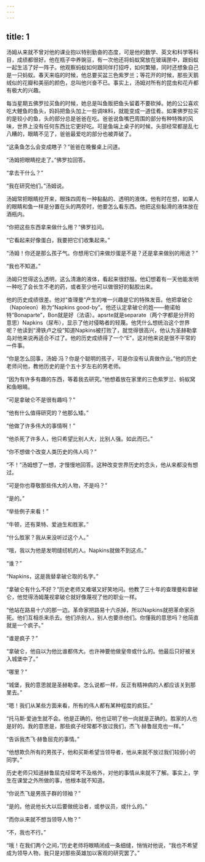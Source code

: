```yaml
---
---
---
```

title: 1
---



汤姆从来就不曾对他的课业抱以特别勤奋的态度，可是他的数学、英文和科学等科目，成绩都很好。他在瓶子中养豌豆，有一次他还将蚂蚁窝放在玻璃匣中，跟蚂蚁一起生活了好一阵子。他观察蚂蚁如何跟同伴打招呼，如何繁殖，同时还想象自己是一只蚂蚁。春天来临的时候，他总要买盆三色紫罗兰；等花开的时候，那些天鹅绒似的花瓣和美丽的颜色，总叫他兴奋不已。事实上，汤姆对所有的昆虫和花卉都有极大的兴趣。

每当星期五佛罗拉买鱼的时候，她总是叫鱼贩把鱼头留着不要砍掉。她的公公喜欢吃大鲤鱼的鱼头，妈妈把鱼头加上一些调味料，就能变成一道佳肴。如果佛罗拉买的是较小的鱼，头的部分总是爸爸在吃。爸爸说鱼嘴巴周围的部分有种特殊的风味，世界上没有任何东西比它更好吃。可是鱼端上桌子的时候，头部经常都是乱七八糟的，眼睛不见了，爸爸最爱吃的部分也被弄破了。

“这条鱼怎么会变成瞎子？”爸爸在晚餐桌上问道。

“汤姆把眼睛挖走了。”佛罗拉回答。

“拿去干什么？”

“我在研究他们。”汤姆说。

汤姆常把眼睛挖开来，眼珠四周有一种黏黏的、透明的液体。他有时在想，如果人的眼睛和鱼一样是分置在头的两旁时，他要怎么看东西。他把这些黏滑的液体放在酒瓶内。

“你把这些东西拿来做什么用？”佛罗拉问。

“它看起来好像蛋白，我要把它们收集起来。”

“汤姆！你还是那么孩子气。你想用它们来做炒蛋是不是？还是拿来做别的用途？”

“我也不知道。”

汤姆只觉得这么透明，这么清澈的液体，看起来很舒服。他幻想着有一天他能发明一种吃了会长生不老的药，或者至少他可以做很好的黏胶出来。

他的历史成绩很差。他对“查理曼”产生的唯一兴趣是它的特殊发音。他把拿破仑（Napoleon）称为“Napkins good-by”。他还认定拿破仑的姓——鲍诺帕特“Bonaparte”，Bon就是好（法语）。apsrte就是separate（两个字都是分开的意思）Napkins（尿布），显示了他对侵略者的轻蔑。他凭什么想统治这个世界呢？他读到“滑铁卢之役”知道Napkins被打败了，就觉得很高兴，他认为圣赫勒拿岛对他来说再适合不过了。他的历史成绩得了一个“E”，这对他来说是很不平常的一件事。

“你是怎么回事，汤姆·冯？你是个聪明的孩子，可是你没有认真做作业。”他的历史老师问他，教他历史的是个五十岁左右的男老师。

“因为有许多有趣的东西，等着我去研究。”他想着放在家里的三色紫罗兰、蚂蚁窝和鱼眼睛。

“可是拿破仑不是很有趣吗？”

“他有什么值得研究的？他那么矮。”

“他做了许多伟大的事情啊！”

“他杀死了许多人，他只希望比别人大，比别人强。如此而已。”

“你不想做个改变人类历史的伟人吗？”

“不！”汤姆想了一想，才慢慢地回答。这种改变世界历史的念头，他从来都没有想过。

“可是你也尊敬那些伟大的人物，不是吗？”

“是的。”

“举些例子来看！”

“牛顿，还有莱特、爱迪生和胜家。”

“什么胜家？我从来没听过这个人。”

“哦，我以为他是发明缝纫机的人。Napkins就做不到这点。”

“谁？”

“Napkins，这是我替拿破仑取的名字。”

“拿破仑有什么不好？”历史老师又难堪又好笑地问。他教了三十年的查理曼和拿破仑，他觉得汤姆蔑视拿破仑就好像蔑视了他的职业一样。

“他站在路易十六的那一边。革命家把路易十六杀掉，所以Napkins就把革命家杀死。他们互相杀来杀去。他们杀别人，别人也要杀他们。你懂我的意思吗？他简直就是一个疯子。”

“谁是疯子？”

“拿破仑，他自以为他比谁都伟大。也许神要他做皇帝或什么的。他最后只好被关入城堡中了。”

“哪里？”

“城堡，我的意思就是圣赫勒拿。怎么说都一样，反正有精神病的人都应该关到那里去。”

“嗯！我们从某些方面来看，所有的伟人都有某种程度的疯狂。”

“托马斯·爱迪生就不会。他是正确的，他也证明了他一向就是正确的。胜家的人也是好的。我的意思是，那些疯子经常都不放过我们，杰飞·赫鲁屈克也一样。”

“告诉我杰飞·赫鲁屈克的事情。”

“他想欺负所有的男孩子，他和买斯希望当领导者，他从来就不放过我们较弱小的同学。”

历史老师只知道赫鲁屈克经常考不及格外，对他的事情从来就不了解。事实上，学生在课堂之外所做的事，他根本就不知道。

“你说杰飞是男孩子群的领袖？”

“是的。他说他长大以后要做统治者，或参议员，或什么的。”

“而你从来就不想当领导人物？”

“不，我也不行。”

“哦！在我们两个之间，”历史老师将眼睛闭成一条细缝，悄悄对他说，“我也不希望成为领导人物，我只是对那些英雄加以客观的研究罢了。”